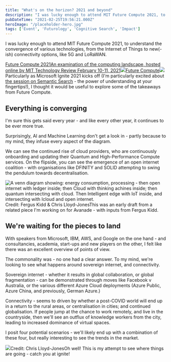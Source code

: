 ```yaml
---
title: "What's on the horizon? 2021 and beyond"
description: "I was lucky enough to attend MIT Future Compute 2021, to understand the convergence of various technologies, from the Internet of Things to new(-ish) connectivity options, like 5G and LoRaWAN.  Future Compute 2021An examination of the computing landscape, hosted online by MIT Technology Review February 10-11, 2021Future Compute [https://event"
pubDateTime: "2021-02-25T19:56:21.000Z"
heroImage: "/placeholder-hero.jpg"
tags: ['Event', 'Futurology', 'Cognitive Search', 'Impact']
---
```


I was lucky enough to attend MIT Future Compute 2021, to understand the convergence of various technologies, from the Internet of Things to new(-ish) connectivity options, like 5G and LoRaWAN.

[Future Compute 2021An examination of the computing landscape, hosted online by MIT Technology Review February 10-11, 2021![](https://assets.swoogo.com/uploads/tiny/842456-600074017c29b.png)Future Compute![](https://assets.swoogo.com/uploads/full/685594-5f7bb54135215.jpg)](https://event.technologyreview.com/future-compute-2021/home)Particularly as Microsoft Ignite 2021 kicks off (I'm particularly excited about [the session on Semantic Search](https://myignite.microsoft.com/sessions/cb258175-2e65-49fe-919c-23c88dca54c7?source=sessions) - the power of understanding at your fingertips!), I thought it would be useful to explore some of the takeaways from Future Compute.

Everything is converging
------------------------

I'm sure this gets said every year - and like every other year, it continues to be ever more true.

Surprisingly, AI and Machine Learning don't get a look in - partly because to my mind, they infuse every aspect of the diagram.

We can see the continued rise of cloud providers, who are continuously onboarding and updating their Quantum and High-Performance Compute services. On the flipside, you can see the emergence of an open internet coalition - with organisations like DFINITY and SOLID attempting to swing the pendulum towards decentralisation.

![A venn diagram showing: energy consumption, processing - then open internet with ledger inside; then Cloud with thinking achines inside; then quantum intersecting with cloud. Then Intelligent edge with IoT inside, and intersecting with Icloud and open internet.](__GHOST_URL__/content/images/2021/02/diagram.png)Credit: Fergus Kidd & Chris Lloyd-JonesThis was an early draft from a related piece I'm working on for Avanade - with inputs from Fergus Kidd.

We're waiting for the pieces to land
------------------------------------

 With speakers from Microsoft, IBM, AWS, and Google on the one hand - and consultancies, academia, start-ups and new players on the other, I felt like there was an excellent overview of points of view.

The commonality was - no one had a clear answer. To my mind, we're looking to see what happens around sovereign internet, and connectivity.

Sovereign internet - whether it results in global collaboration, or global fragmentation - can be demonstrated through moves like Facebook v Australia, or the various different Azure Cloud deployments (Azure Public, Azure China, and previously, German Azure.)

Connectivity - seems to driven by whether a post-COVID world will end up in a return to the rural areas, or centralisation in cities; and continued globalisation. If people jump at the chance to work remotely, and live in the countryside, then we'll see an outflux of knowledge workers from the city, leading to increased dominance of virtual spaces.

I posit four potential scenarios - we'll likely end up with a combination of these four, but really interesting to see the trends in the market.

![](__GHOST_URL__/content/images/2021/02/image-25.png)Credit: Chris Lloyd-JonesOh well! This is my attempt to see where things are going - catch you at ignite!

